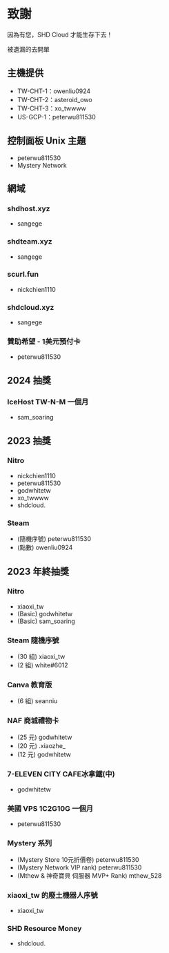 
# 致謝

因為有您，SHD Cloud 才能生存下去！

<Callout type="info">被遺漏的去開單</Callout>

## 主機提供

- TW-CHT-1：owenliu0924
- TW-CHT-2：asteroid_owo
- TW-CHT-3：xo_twwww
- US-GCP-1：peterwu811530

## 控制面板 Unix 主題

- peterwu811530
- Mystery Network

## 網域

### shdhost.xyz

- sangege

### shdteam.xyz

- sangege

### scurl.fun

- nickchien1110

### shdcloud.xyz

- sangege

### 贊助希望 - 1美元預付卡

- peterwu811530

## 2024 抽獎

### IceHost TW-N-M 一個月

- sam_soaring

## 2023 抽獎

### Nitro

- nickchien1110
- peterwu811530
- godwhitetw
- xo_twwww
- shdcloud.

### Steam

- (隨機序號) peterwu811530
- (點數) owenliu0924

## 2023 年終抽獎

### Nitro

- xiaoxi_tw
- (Basic) godwhitetw
- (Basic) sam_soaring

### Steam 隨機序號

- (30 組) xiaoxi_tw
- (2 組) white#6012

### Canva 教育版

- (6 組) seanniu

### NAF 商城禮物卡

- (25 元) godwhitetw
- (20 元) .xiaozhe\_
- (12 元) godwhitetw

### 7-ELEVEN CITY CAFE冰拿鐵(中)

- godwhitetw

### 美國 VPS 1C2G10G 一個月

- peterwu811530

### Mystery 系列

- (Mystery Store 10元折價卷) peterwu811530
- (Mystery Network VIP rank) peterwu811530
- (Mthew & 神奇寶貝 伺服器 MVP+ Rank) mthew_528

### xiaoxi_tw 的廢土機器人序號

- xiaoxi_tw

### SHD Resource Money

- shdcloud.
